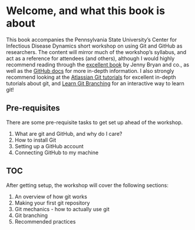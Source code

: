# Welcome, and what this book is about {.unnumbered}

This book accompanies the Pennsylvania State University's Center for Infectious Disease Dynamics short workshop on using Git and GitHub as researchers.
The content will mirror much of the workshop's syllabus, and act as a reference for attendees (and others), although I would highly recommend reading through the [excellent book](https://happygitwithr.com) by Jenny Bryan and co., as well as the [GitHub docs](https://docs.github.com/en) for more in-depth information.
I also strongly recommend looking at the [Atlassian Git tutorials](https://www.atlassian.com/git/tutorials) for excellent in-depth tutorials about git, and [Learn Git Branching](https://learngitbranching.js.org) for an interactive way to learn git!

## Pre-requisites

There are some pre-requisite tasks to get set up ahead of the workshop.

1. What are git and GitHub, and why do I care?
2. How to install Git
3. Setting up a GitHub account
4. Connecting GitHub to my machine

## TOC

After getting setup, the workshop will cover the following sections:

1. An overview of how git works
2. Making your first git repository
3. Git mechanics - how to actually use git
4. Git branching
5. Recommended practices